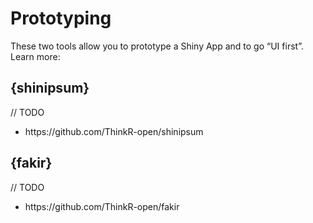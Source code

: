 # Prototyping {#proto}

These two tools allow you to prototype a Shiny App and to go "UI first". Learn more: 

## {shinipsum}

// TODO

+ https://github.com/ThinkR-open/shinipsum

## {fakir}

// TODO

+ https://github.com/ThinkR-open/fakir